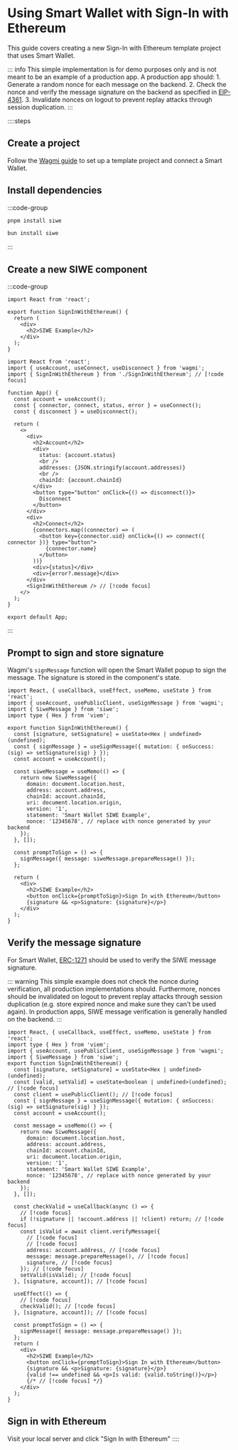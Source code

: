 


# Using Smart Wallet with Sign-In with Ethereum

This guide covers creating a new Sign-In with Ethereum template project that uses Smart Wallet.

::: info
This simple implementation is for demo purposes only and is not meant to be an example of a
production app. A production app should: 1. Generate a random nonce for each message on the
backend. 2. Check the nonce and verify the message signature on the backend as specified in
[EIP-4361](https://eips.ethereum.org/EIPS/eip-4361). 3. Invalidate nonces on logout to prevent
replay attacks through session duplication.
:::

::::steps

## Create a project

Follow the [Wagmi guide](./create-app/using-wagmi) to set up a template project and connect a Smart Wallet.

## Install dependencies

:::code-group

```bash [pnpm]
pnpm install siwe
```

```bash [bun]
bun install siwe
```

:::

## Create a new SIWE component

:::code-group

```tsx twoslash [src/SignInWithEthereum.tsx]
import React from 'react';

export function SignInWithEthereum() {
  return (
    <div>
      <h2>SIWE Example</h2>
    </div>
  );
}
```

```tsx [src/App.tsx]
import React from 'react';
import { useAccount, useConnect, useDisconnect } from 'wagmi';
import { SignInWithEthereum } from './SignInWithEthereum'; // [!code focus]

function App() {
  const account = useAccount();
  const { connector, connect, status, error } = useConnect();
  const { disconnect } = useDisconnect();

  return (
    <>
      <div>
        <h2>Account</h2>
        <div>
          status: {account.status}
          <br />
          addresses: {JSON.stringify(account.addresses)}
          <br />
          chainId: {account.chainId}
        </div>
        <button type="button" onClick={() => disconnect()}>
          Disconnect
        </button>
      </div>
      <div>
        <h2>Connect</h2>
        {connectors.map((connector) => (
          <button key={connector.uid} onClick={() => connect({ connector })} type="button">
            {connector.name}
          </button>
        ))}
        <div>{status}</div>
        <div>{error?.message}</div>
      </div>
      <SignInWithEthereum /> // [!code focus]
    </>
  );
}

export default App;
```

:::

## Prompt to sign and store signature

Wagmi's `signMessage` function will open the Smart Wallet popup to sign the message. The signature is stored in the component's state.

```tsx twoslash [src/SignInWithEthereum.tsx]
import React, { useCallback, useEffect, useMemo, useState } from 'react';
import { useAccount, usePublicClient, useSignMessage } from 'wagmi';
import { SiweMessage } from 'siwe';
import type { Hex } from 'viem';

export function SignInWithEthereum() {
  const [signature, setSignature] = useState<Hex | undefined>(undefined);
  const { signMessage } = useSignMessage({ mutation: { onSuccess: (sig) => setSignature(sig) } });
  const account = useAccount();

  const siweMessage = useMemo(() => {
    return new SiweMessage({
      domain: document.location.host,
      address: account.address,
      chainId: account.chainId,
      uri: document.location.origin,
      version: '1',
      statement: 'Smart Wallet SIWE Example',
      nonce: '12345678', // replace with nonce generated by your backend
    });
  }, []);

  const promptToSign = () => {
    signMessage({ message: siweMessage.prepareMessage() });
  };

  return (
    <div>
      <h2>SIWE Example</h2>
      <button onClick={promptToSign}>Sign In with Ethereum</button>
      {signature && <p>Signature: {signature}</p>}
    </div>
  );
}
```

## Verify the message signature

For Smart Wallet, [ERC-1271](https://eips.ethereum.org/EIPS/eip-1271) should be used to verify the SIWE message signature.

::: warning
This simple example does not check the nonce during verification, all production implementations
should. Furthermore, nonces should be invalidated on logout to prevent replay attacks through
session duplication (e.g. store expired nonce and make sure they can't be used again). In
production apps, SIWE message verification is generally handled on the backend.
:::

```tsx twoslash [src/SignInWithEthereum.tsx]
import React, { useCallback, useEffect, useMemo, useState } from 'react';
import type { Hex } from 'viem';
import { useAccount, usePublicClient, useSignMessage } from 'wagmi';
import { SiweMessage } from 'siwe';
export function SignInWithEthereum() {
  const [signature, setSignature] = useState<Hex | undefined>(undefined);
  const [valid, setValid] = useState<boolean | undefined>(undefined); // [!code focus]
  const client = usePublicClient(); // [!code focus]
  const { signMessage } = useSignMessage({ mutation: { onSuccess: (sig) => setSignature(sig) } });
  const account = useAccount();

  const message = useMemo(() => {
    return new SiweMessage({
      domain: document.location.host,
      address: account.address,
      chainId: account.chainId,
      uri: document.location.origin,
      version: '1',
      statement: 'Smart Wallet SIWE Example',
      nonce: '12345678', // replace with nonce generated by your backend
    });
  }, []);

  const checkValid = useCallback(async () => {
    // [!code focus]
    if (!signature || !account.address || !client) return; // [!code focus]
    const isValid = await client.verifyMessage({
      // [!code focus]
      // [!code focus]
      address: account.address, // [!code focus]
      message: message.prepareMessage(), // [!code focus]
      signature, // [!code focus]
    }); // [!code focus]
    setValid(isValid); // [!code focus]
  }, [signature, account]); // [!code focus]

  useEffect(() => {
    // [!code focus]
    checkValid(); // [!code focus]
  }, [signature, account]); // [!code focus]

  const promptToSign = () => {
    signMessage({ message: message.prepareMessage() });
  };
  return (
    <div>
      <h2>SIWE Example</h2>
      <button onClick={promptToSign}>Sign In with Ethereum</button>
      {signature && <p>Signature: {signature}</p>}
      {valid !== undefined && <p>Is valid: {valid.toString()}</p>}
      {/* // [!code focus] */}
    </div>
  );
}
```

## Sign in with Ethereum

Visit your local server and click "Sign In with Ethereum"
::::


<FeedbackWidget />
